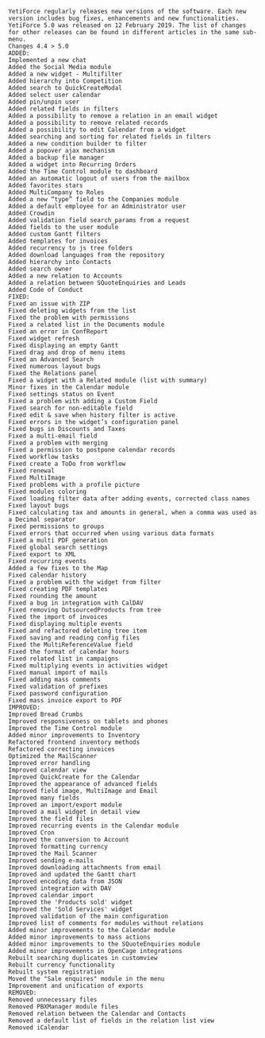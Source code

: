 ```
YetiForce regularly releases new versions of the software. Each new version includes bug fixes, enhancements and new functionalities. YetiForce 5.0 was released on 12 February 2019. The list of changes for other releases can be found in different articles in the same sub-menu.
Changes 4.4 > 5.0
ADDED:
Implemented a new chat
Added the Social Media module
Added a new widget - Multifilter
Added hierarchy into Competition
Added search to QuickCreateModal
Added select user calendar
Added pin/unpin user
Added related fields in filters
Added a possibility to remove a relation in an email widget
Added a possibility to remove related records
Added a possibility to edit Calendar from a widget
Added searching and sorting for related fields in filters
Added a new condition builder to filter
Added a popover ajax mechanism
Added a backup file manager
Added a widget into Recurring Orders
Added the Time Control module to dashboard
Added an automatic logout of users from the mailbox
Added favorites stars
Added MultiCompany to Roles
Added a new “type” field to the Companies module
Added a default employee for an Administrator user
Added Crowdin
Added validation field search_params from a request
Added fields to the user module
Added custom Gantt filters
Added templates for invoices
Added recurrency to js tree folders
Added download languages from the repository
Added hierarchy into Contacts
Added search owner
Added a new relation to Accounts
Added a relation between SQuoteEnquiries and Leads
Added Code of Conduct
FIXED:
Fixed an issue with ZIP
Fixed deleting widgets from the list
Fixed the problem with permissions
Fixed a related list in the Documents module
Fixed an error in ConfReport
Fixed widget refresh
Fixed displaying an empty Gantt
Fixed drag and drop of menu items
Fixed an Advanced Search
Fixed numerous layout bugs
Fixed the Relations panel
Fixed a widget with a Related module (list with summary)
Minor fixes in the Calendar module
Fixed settings status on Event
Fixed a problem with adding a Custom Field
Fixed search for non-editable field
Fixed edit & save when history filter is active
Fixed errors in the widget’s configuration panel
Fixed bugs in Discounts and Taxes
Fixed a multi-email field
Fixed a problem with merging
Fixed a permission to postpone calendar records
Fixed workflow tasks
Fixed create a ToDo from workflow
Fixed renewal
Fixed MultiImage
Fixed problems with a profile picture
Fixed modules coloring
Fixed loading filter data after adding events, corrected class names
Fixed layout bugs
Fixed calculating tax and amounts in general, when a comma was used as a Decimal separator
Fixed permissions to groups
Fixed errors that occurred when using various data formats
Fixed a multi PDF generation
Fixed global search settings
Fixed export to XML
Fixed recurring events
Added a few fixes to the Map
Fixed calendar history
Fixed a problem with the widget from filter
Fixed creating PDF templates
Fixed rounding the amount
Fixed a bug in integration with CalDAV
Fixed removing OutsourcedProducts from tree
Fixed the import of invoices
Fixed displaying multiple events
Fixed and refactored deleting tree item
Fixed saving and reading config files
Fixed the MultiReferenceValue field
Fixed the format of calendar hours
Fixed related list in campaigns
Fixed multiplying events in activities widget
Fixed manual import of mails
Fixed adding mass comments
Fixed validation of prefixes
Fixed password configuration
Fixed mass invoice export to PDF
IMPROVED:
Improved Bread Crumbs
Improved responsiveness on tablets and phones
Improved the Time Control module
Added minor improvements to Inventory
Refactored frontend inventory methods
Refactored correcting invoices
Optimized the MailScanner
Improved error handling
Improved calendar view
Improved QuickCreate for the Calendar
Improved the appearance of advanced fields
Improved field image, MultiImage and Email
Improved many fields
Improved an import/export module
Improved a mail widget in detail view
Improved the field files
Improved recurring events in the Calendar module
Improved Cron
Improved the conversion to Account
Improved formatting currency
Improved the Mail Scanner
Improved sending e-mails
Improved downloading attachments from email
Improved and updated the Gantt chart
Improved encoding data from JSON
Improved integration with DAV
Improved calendar import
Improved the 'Products sold' widget
Improved the 'Sold Services' widget
Improved validation of the main configuration
Improved list of comments for modules without relations
Added minor improvements to the Calendar module
Added minor improvements to mass actions
Added minor improvements to the SQuoteEnquiries module
Added minor improvements in OpenCage integrations
Rebuilt searching duplicates in customview
Rebuilt currency functionality
Rebuilt system registration
Moved the "Sale enquires" module in the menu
Improvement and unification of exports
REMOVED:
Removed unnecessary files
Removed PBXManager module files
Removed relation between the Calendar and Contacts
Removed a default list of fields in the relation list view
Removed iCalendar
```
